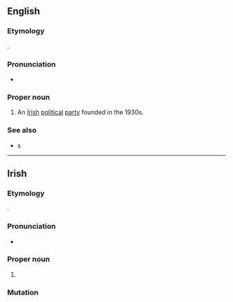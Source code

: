 ==English==
{{wikipedia}}

===Etymology===
{{der|en|ga||{{m|ga|fine||family}} + {{m|ga|Gael||of Gaels}}}}.

===Pronunciation===
* {{IPA|en|/ˌfɪnə ˈɡeɪl/}}

===Proper noun===
{{en-proper noun|head=Fine Gael}}

# An [[Irish]] [[political]] [[party]] founded in the 1930s.

===See also===
* {{l|en|blueshirt}}s

{{c|en|Ireland|Politics}}

----

==Irish==
{{wikipedia|lang=ga}}

===Etymology===
{{af|ga|fine|t1=family|Gael|t2=of Gaels|pos=noun}}.

===Pronunciation===
* {{IPA|ga|/ˌfʲɪnʲə ˈɡeːlˠ/}}

===Proper noun===
{{ga-proper noun|f|~|head=[[fine|Fine]] [[Gael]]}}

# {{l|en|Fine Gael}} {{gloss|Irish political party}}

===Mutation===
{{ga-mut-cons|F|ine Gael}}

{{c|ga|Ireland|Politics}}